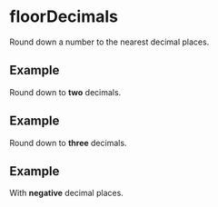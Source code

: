 
# floorDecimals

Round down a number to the nearest decimal places.

## Example

Round down to **two** decimals.

<Example number={13.345} maxDecimalPlaces={2} />

## Example

Round down to **three** decimals.

<Example number={13.1111} maxDecimalPlaces={3} />

## Example

With **negative** decimal places.

<Example number={139.5} maxDecimalPlaces={-2} />

